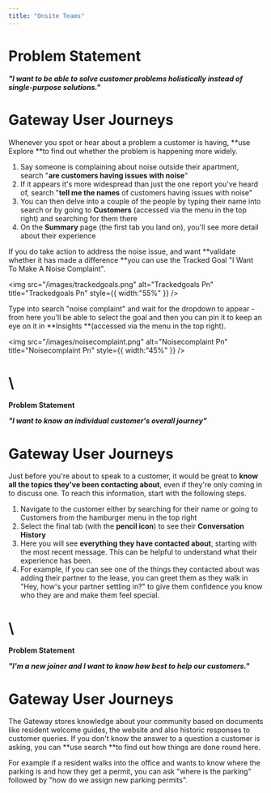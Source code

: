 ```yaml
---
title: "Onsite Teams"
---
```


# **Problem Statement**

**_"I want to be able to solve customer problems holistically instead of single-purpose solutions."_**

# **Gateway User Journeys**

Whenever you spot or hear about a problem a customer is having, **use Explore **to find out whether the problem is happening more widely.

1. Say someone is complaining about noise outside their apartment, search "**are customers having issues with noise**"
2. If it appears it's more widespread than just the one report you've heard of, search "**tell me the names** of customers having issues with noise"
3. You can then delve into a couple of the people by typing their name into search or by going to **Customers** (accessed via the menu in the top right) and searching for them there
4. On the **Summary** page (the first tab you land on), you'll see more detail about their experience

If you do take action to address the noise issue, and want **validate whether it has made a difference **you can use the Tracked Goal "I Want To Make A Noise Complaint".

<img
  src="/images/trackedgoals.png"
  alt="Trackedgoals Pn"
  title="Trackedgoals Pn"
  style={{ width:"55%" }}
/>

Type into search "noise complaint" and wait for the dropdown to appear - from here you'll be able to select the goal and then you can pin it to keep an eye on it in **Insights **(accessed via the menu in the top right).

<img
  src="/images/noisecomplaint.png"
  alt="Noisecomplaint Pn"
  title="Noisecomplaint Pn"
  style={{ width:"45%" }}
/>

# \
**Problem Statement**

**_"I want to know an individual customer's overall journey"_**

# **Gateway User Journeys**

Just before you're about to speak to a customer, it would be great to **know all the topics they've been contacting about**, even if they're only coming in to discuss one. To reach this information, start with the following steps.

1. Navigate to the customer either by searching for their name or going to Customers from the hamburger menu in the top right
2. Select the final tab (with the **pencil icon**) to see their **Conversation History**
3. Here you will see **everything they have contacted about**, starting with the most recent message. This can be helpful to understand what their experience has been.
4. For example, if you can see one of the things they contacted about was adding their partner to the lease, you can greet them as they walk in "Hey, how's your partner settling in?" to give them confidence you know who they are and make them feel special.

# \
**Problem Statement**

**_"I'm a new joiner and I want to know how best to help our customers."_**

# **Gateway User Journeys**

The Gateway stores knowledge about your community based on documents like resident welcome guides, the website and also historic responses to customer queries. If you don't know the answer to a question a customer is asking, you can **use search **to find out how things are done round here.

For example if a resident walks into the office and wants to know where the parking is and how they get a permit, you can ask "where is the parking" followed by "how do we assign new parking permits".